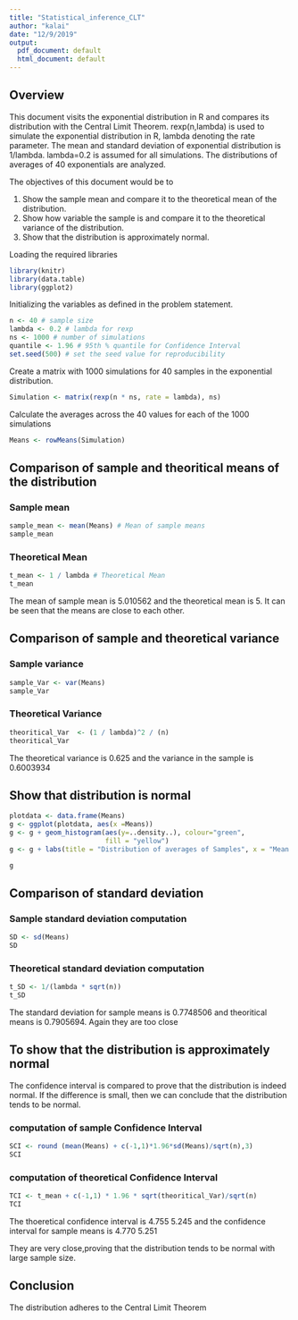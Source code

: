 ---
title: "Statistical_inference_CLT"
author: "kalai"
date: "12/9/2019"
output:
  pdf_document: default
  html_document: default
---



## Overview

This document visits the exponential distribution in R and compares its distribution with the Central Limit Theorem. rexp(n,lambda) is used to simulate the exponential distribution in R, lambda denoting the rate parameter. The mean and standard deviation of exponential distribution is 1/lambda. lambda=0.2 is assumed for all simulations. The distributions of averages of 40 exponentials are analyzed. 

The objectives of this document would be to

1. Show the sample mean and compare it to the theoretical mean of the distribution.
2. Show how variable the sample is and compare it to the theoretical variance of the distribution.
3. Show that the distribution is approximately normal.

Loading the required libraries



```{r}
library(knitr)
library(data.table)
library(ggplot2)
```

Initializing the variables as defined in the problem statement.

```{r}
n <- 40 # sample size
lambda <- 0.2 # lambda for rexp
ns <- 1000 # number of simulations
quantile <- 1.96 # 95th % quantile for Confidence Interval
set.seed(500) # set the seed value for reproducibility
```

Create a matrix with 1000 simulations for 40 samples in the exponential distribution.

```{r}
Simulation <- matrix(rexp(n * ns, rate = lambda), ns)
```

Calculate the averages across the 40 values for each of the 1000 simulations


```{r}
Means <- rowMeans(Simulation)
```

## Comparison of sample and theoritical means of the distribution

### Sample mean

```{r}
sample_mean <- mean(Means) # Mean of sample means
sample_mean
```

### Theoretical Mean

```{r}
t_mean <- 1 / lambda # Theoretical Mean
t_mean
```

The mean of sample mean is 5.010562 and the theoretical mean is 5. It can be seen that the means are close to each other.

## Comparison of sample and theoretical variance

### Sample variance

```{r}
sample_Var <- var(Means)
sample_Var
```

### Theoretical Variance

```{r}
theoritical_Var  <- (1 / lambda)^2 / (n) 
theoritical_Var
```

The theoretical variance is 0.625 and the variance in the sample is 0.6003934

## Show that distribution is normal

```{r}
plotdata <- data.frame(Means)
g <- ggplot(plotdata, aes(x =Means))
g <- g + geom_histogram(aes(y=..density..), colour="green",
                        fill = "yellow")
g <- g + labs(title = "Distribution of averages of Samples", x = "Mean of Samples", y = "density")

g

```

## Comparison of standard deviation

### Sample standard deviation computation
```{r}
SD <- sd(Means)
SD
```

### Theoretical standard deviation computation
```{r}
t_SD <- 1/(lambda * sqrt(n))
t_SD
```

The standard deviation for sample means is 0.7748506 and theoritical means is 0.7905694. Again they are too close

## To show that the distribution is approximately normal

The confidence interval is compared to prove that the distribution is indeed normal. If the difference is small, then we can conclude that the distribution tends to be normal.

### computation of sample Confidence Interval

```{r}
SCI <- round (mean(Means) + c(-1,1)*1.96*sd(Means)/sqrt(n),3)
SCI
```

### computation of theoretical Confidence Interval

```{r}
TCI <- t_mean + c(-1,1) * 1.96 * sqrt(theoritical_Var)/sqrt(n)
TCI
```

The thoeretical confidence interval is 4.755 5.245 and the confidence interval for sample means is 4.770 5.251

They are very close,proving that the distribution tends to be normal with large sample size. 

## Conclusion

The distribution adheres to the Central Limit Theorem
